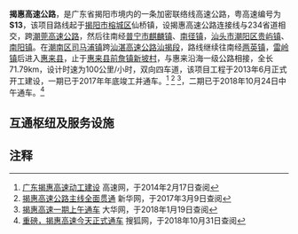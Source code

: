{{Distinguish|揭普惠高速公路}}
{{中国高速公路信息框
| 编号 = S13
| 省名 = Guangdong
| 名称 = 揭阳－惠来高速公路
| 地圖 = 
| 路線簡稱 = 揭惠
| 最近通車日期 = 2018年10月24日
| 规划总里程 = 71.79
| 起點 = [[揭阳市|揭阳市]][[榕城区|榕城区]]
| 終點 = [[揭阳市|揭阳市]][[惠来县|惠来县]][[华湖镇|华湖镇]]
| 出口處數 = 10
| 服务区数 = 1（铜贵）
| 停车区数 = 0
}}

'''揭惠高速公路'''，是广东省揭阳市境内的一条加密联络线高速公路，粤高速编号为'''S13'''，该项目路线起于[[揭阳市|揭阳市]][[榕城区|榕城区]]仙桥镇，设揭惠高速公路连接线与234省道相交，跨[[潮莞高速公路|潮莞高速公路]]，然后往南经[[普宁市|普宁市]][[麒麟镇|麒麟镇]]、[[南径镇|南径镇]]，[[汕头市|汕头市]][[潮阳区|潮阳区]][[贵屿镇|贵屿镇]]、[[南阳镇|南阳镇]]。在[[潮南区|潮南区]][[司马浦镇|司马浦镇]]跨[[汕湛高速公路汕揭段|汕湛高速公路汕揭段]]，路线继续往南经[[两英镇|两英镇]]，[[雷岭镇|雷岭镇]]后进入[[惠来县|惠来县]]，止于[[惠来县|惠来县]][[前詹镇|前詹镇]][[新坡村|新坡村]]，与惠来沿海一级公路相接，全长71.79km，设计时速为100公里/小时，双向四车道，该项目工程于2013年6月正式开工建设，一期已于2017年年底竣工并通车。<ref>[http://www.cngaosu.com/a/2014/0101/463781.html 广东揭惠高速动工建设] {{Wayback|url=http://www.cngaosu.com/a/2014/0101/463781.html |date=20190214174400 }} 高速网，于2014年2月17日查阅</ref> <ref>[http://www.gd.xinhuanet.com/newscenter/2017-02/28/c_1120544695.htm 揭惠高速公路主线全面贯通] {{Wayback|url=http://www.gd.xinhuanet.com/newscenter/2017-02/28/c_1120544695.htm |date=20170228152210 }} 新华网，于2017年3月9日查阅</ref> <ref>[http://www.dahuawang.com/gundong/showfirst1.asp?CNo=1101&ID=135154 揭惠高速一期上午通车] {{Wayback|url=http://www.dahuawang.com/gundong/showfirst1.asp?CNo=1101&ID=135154 |date=20190925042825 }} 大华网，于2018年1月19日查阅</ref>，二期已于2018年10月24日中午通车。<ref>[http://www.sohu.com/a/271110754_124860 重磅，揭惠高速今天正式通车] {{Wayback|url=http://www.sohu.com/a/271110754_124860 |date=20190920151940 }} 搜狐网，于2018年10月31日查阅</ref>

==互通枢纽及服务设施==
{{Start expwy exit box|place=1}}
{{Expwy exit item|place=[[揭阳市|揭阳市]]<br />[[榕城区|榕城区]]|index=8|place rows=2|type=E|name=仙桥|dist start=|road connection={{中国省道名|234|P=广东|234省道}}}}
{{Expwy exit item|type=H|name=湖心|dist start=|highway connection={{China Expwy Name|G1523|[[潮莞高速公路|潮莞高速公路]]}}}}
{{Expwy exit item|place=[[揭阳市|揭阳市]]<br />[[普宁市|普宁市]]|index=23|place rows=1|state=U|type=E|name=麒麟|dist start=|road connection={{中国省道名|237|P=广东|237省道}}}}
{{Expwy exit item|place=[[汕头市|汕头市]]<br />[[潮阳区|潮阳区]]|index=30|place rows=1|type=ES|name=铜贵|dist start=|road connection={{中国县道名|502|P=广东|502县道}}}}
{{Expwy exit item|place=[[汕头市|汕头市]]<br />[[潮南区|潮南区]]|place rows=4|state=U|type=H|name=司马浦北|dist start=|highway connection={{China Expwy Name|S14|[[汕湛高速公路汕揭段|汕湛高速公路汕揭段]]|P=Guangdong}}}}
{{Expwy exit item|type=E|index=36|name=司马浦|dist start=|road connection={{中国国道名|324|P=广东|324国道}}}}
{{Expwy exit item|type=E|index=43|name=两英|dist start=|road connection=}}
{{Expwy exit item|type=E|index=55|name=雷岭|dist start=|road connection={{中国省道名|235|P=广东|235省道}}}}
{{Expwy exit item|place=[[揭阳市|揭阳市]]<br />[[惠来县|惠来县]]|index=62|place rows=2|type=H|name=美园|dist start=|highway connection={{China Expwy Name|G15|[[深汕高速公路|深汕高速公路]]}}}}
{{Expwy exit item|type=M|index=63|name=华湖|dist start=|road connection={{中国省道名|337|P=广东|337省道}}}}
{{End expwy exit box|place=1}}

==注释==
<div class="references-small">
<references />
</div>
{{广东省高速公路}}